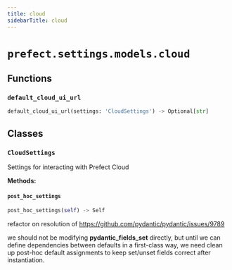 ```yaml
---
title: cloud
sidebarTitle: cloud
---
```


# `prefect.settings.models.cloud`

## Functions

### `default_cloud_ui_url` <sup><a href="https://github.com/prefecthq/prefect/blob/main/src/prefect/settings/models/cloud.py#L14"><Icon icon="github" size="14" /></a></sup>

```python
default_cloud_ui_url(settings: 'CloudSettings') -> Optional[str]
```

## Classes

### `CloudSettings` <sup><a href="https://github.com/prefecthq/prefect/blob/main/src/prefect/settings/models/cloud.py#L31"><Icon icon="github" size="14" /></a></sup>


Settings for interacting with Prefect Cloud


**Methods:**

#### `post_hoc_settings` <sup><a href="https://github.com/prefecthq/prefect/blob/main/src/prefect/settings/models/cloud.py#L54"><Icon icon="github" size="14" /></a></sup>

```python
post_hoc_settings(self) -> Self
```

refactor on resolution of https://github.com/pydantic/pydantic/issues/9789

we should not be modifying __pydantic_fields_set__ directly, but until we can
define dependencies between defaults in a first-class way, we need clean up
post-hoc default assignments to keep set/unset fields correct after instantiation.

